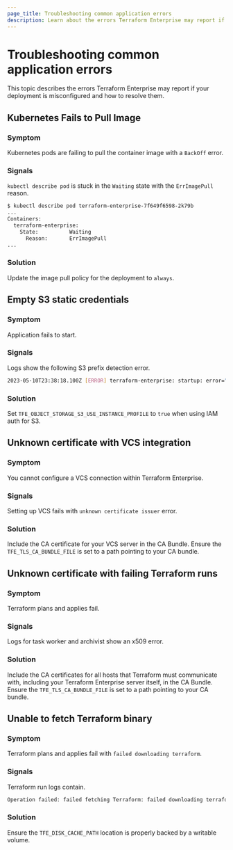 ```yaml
---
page_title: Troubleshooting common application errors
description: Learn about the errors Terraform Enterprise may report if your deployment is misconfigured and how to resolve them.
---
```


# Troubleshooting common application errors

This topic describes the errors Terraform Enterprise may report if your deployment is misconfigured and how to resolve them.

## Kubernetes Fails to Pull Image

### Symptom

Kubernetes pods are failing to pull the container image with a `BackOff` error.

### Signals

`kubectl describe pod` is stuck in the `Waiting` state with the `ErrImagePull`
reason.

```sh
$ kubectl describe pod terraform-enterprise-7f649f6598-2k79b
...
Containers:
  terraform-enterprise:
    State:          Waiting
      Reason:       ErrImagePull
...
```

### Solution

Update the image pull policy for the deployment to `always`.

## Empty S3 static credentials

### Symptom

Application fails to start.

### Signals

Logs show the following S3 prefix detection error.

```sh
2023-05-10T23:38:18.100Z [ERROR] terraform-enterprise: startup: error="failed detecting s3 prefix: could not list objects: operation error S3: ListObjectsV2, failed to sign request: failed to retrieve credentials: failed to refresh cached credentials, static credentials are empty"
```

### Solution

Set `TFE_OBJECT_STORAGE_S3_USE_INSTANCE_PROFILE` to `true` when using IAM auth
for S3.

## Unknown certificate with VCS integration

### Symptom

You cannot configure a VCS connection within Terraform Enterprise.

### Signals

Setting up VCS fails with `unknown certificate issuer` error.

### Solution

Include the CA certificate for your VCS server in the CA Bundle. Ensure the
`TFE_TLS_CA_BUNDLE_FILE` is set to a path pointing to your CA bundle.

## Unknown certificate with failing Terraform runs

### Symptom

Terraform plans and applies fail.

### Signals

Logs for task worker and archivist show an x509 error.

### Solution

Include the CA certificates for all hosts that Terraform must communicate with,
including your Terraform Enterprise server itself, in the CA Bundle. Ensure the
`TFE_TLS_CA_BUNDLE_FILE` is set to a path pointing to your CA bundle.

## Unable to fetch Terraform binary

### Symptom

Terraform plans and applies fail with `failed downloading terraform`.

### Signals

Terraform run logs contain.

```sh
Operation failed: failed fetching Terraform: failed downloading terraform: failed downloading "https://releases.hashicorp.com/terraform/1.3.2/terraform_1.3.2_linux_amd64.zip": GET https://releases.hashicorp.com/terraform/1.3.2/terraform_1.3.2_linux_amd64.zip giving up after 5 attempt(s): failed making temp file: open /tmp/terraform/8c23e18ed1846a552fc22ed5ee80eec9.download-67d5219a-aa5c-cd41-3262-2b9d57c1bfe2: read-only file system
```

### Solution

Ensure the `TFE_DISK_CACHE_PATH` location is properly backed by a writable
volume.